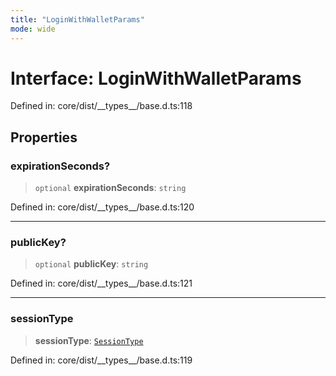 ```yaml
---
title: "LoginWithWalletParams"
mode: wide
---
```

  
# Interface: LoginWithWalletParams

Defined in: core/dist/\_\_types\_\_/base.d.ts:118

## Properties

### expirationSeconds?

> `optional` **expirationSeconds**: `string`

Defined in: core/dist/\_\_types\_\_/base.d.ts:120

***

### publicKey?

> `optional` **publicKey**: `string`

Defined in: core/dist/\_\_types\_\_/base.d.ts:121

***

### sessionType

> **sessionType**: [`SessionType`](../../../sdk-browser/index/SessionType/readme)

Defined in: core/dist/\_\_types\_\_/base.d.ts:119
